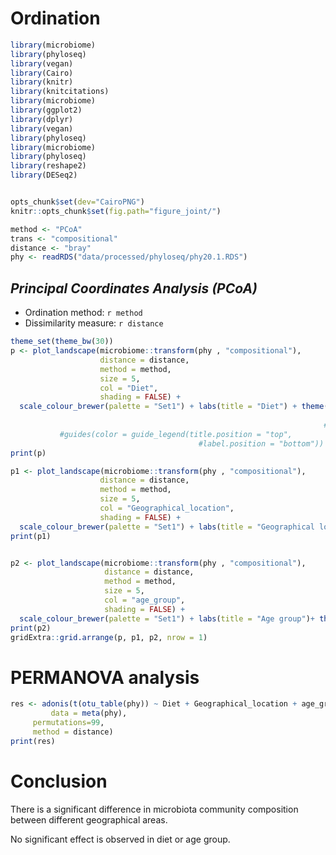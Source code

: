 
# Ordination

```r
library(microbiome)
library(phyloseq)
library(vegan)
library(Cairo)
library(knitr)
library(knitcitations)
library(microbiome)
library(ggplot2)
library(dplyr)
library(vegan)
library(phyloseq)
library(microbiome)
library(phyloseq)
library(reshape2)
library(DESeq2)


opts_chunk$set(dev="CairoPNG")
knitr::opts_chunk$set(fig.path="figure_joint/")

method <- "PCoA"
trans <- "compositional"
distance <- "bray"
phy <- readRDS("data/processed/phyloseq/phy20.1.RDS")
```

## *Principal Coordinates Analysis (PCoA)*

* Ordination method: `r method`
* Dissimilarity measure: `r distance`

```r
theme_set(theme_bw(30))
p <- plot_landscape(microbiome::transform(phy , "compositional"),
                    distance = distance,
                    method = method,
                    size = 5,
                    col = "Diet",
                    shading = FALSE) +
  scale_colour_brewer(palette = "Set1")	+ labs(title = "Diet") + theme(legend.position = 'bottom') 
                                                                       #legend.direction = "horizontal",
                                                                      #legend.box = "horizontal") + 
           #guides(color = guide_legend(title.position = "top", 
                                          #label.position = "bottom"))	    
print(p)

p1 <- plot_landscape(microbiome::transform(phy , "compositional"),
                    distance = distance,
                    method = method,
                    size = 5,
                    col = "Geographical_location",
                    shading = FALSE) +
  scale_colour_brewer(palette = "Set1") + labs(title = "Geographical location") + theme(legend.position = 'bottom', legend.text=element_text(size=12), legend.title=element_text(size=22)) 
print(p1)


p2 <- plot_landscape(microbiome::transform(phy , "compositional"),
                     distance = distance,
                     method = method,
                     size = 5,
                     col = "age_group",
                     shading = FALSE) +
  scale_colour_brewer(palette = "Set1")	+ labs(title = "Age group")+ theme(legend.position = 'bottom', legend.text=element_text(size=20), legend.title=element_text(size=25))	    
print(p2)
gridExtra::grid.arrange(p, p1, p2, nrow = 1)
```

# PERMANOVA analysis

```r
res <- adonis(t(otu_table(phy)) ~ Diet + Geographical_location + age_group,
         data = meta(phy),
	 permutations=99,
	 method = distance)
print(res)
```

# Conclusion

There is a significant difference in microbiota community composition between different geographical areas.

No significant effect is observed in diet or age group.

